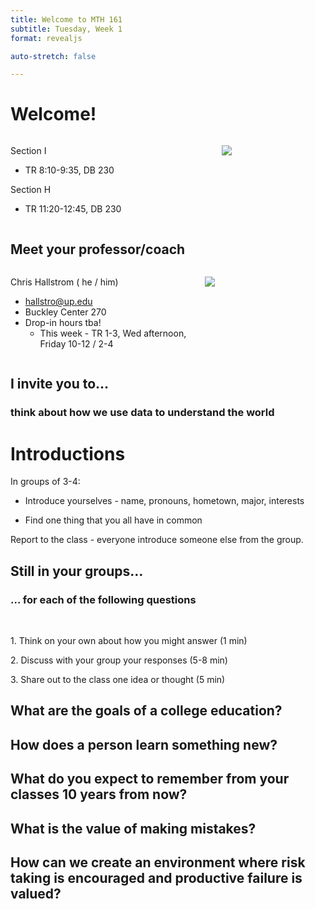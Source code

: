 ```yaml
---
title: Welcome to MTH 161
subtitle: Tuesday, Week 1
format: revealjs

auto-stretch: false

---
```


# Welcome!

::: columns
::: {.column width="60%"}
Section I

-   TR 8:10-9:35, DB 230

Section H

-   TR 11:20-12:45, DB 230
:::

::: {.column width="30%"}
![](images/dancing_penguins.png){.r-stretch fig-alt="penguins" fig-align="center"}
:::
:::



## Meet your professor/coach

::: columns
::: {.column width="60%"}
Chris Hallstrom ( he / him)

-   [hallstro\@up.edu](mailto:hallstro@up.edu)
-   Buckley Center 270
-   Drop-in hours tba!\
    + This week - TR 1-3, Wed afternoon, Friday 10-12 / 2-4
:::

::: {.column width="40%"}
![](images/cch.png){fig-alt="Headshot of Chris Hallstrom" fig-align="center"}
:::
:::

## I invite you to...

### think about how we use data to understand the world


# Introductions

In groups of 3-4:

-   Introduce yourselves - name, pronouns, hometown, major, interests

-   Find one thing that you all have in common


Report to the class - everyone introduce someone else from the group.

## Still in your groups... {.center}

### ... for each of the following questions

\

1\. Think on your own about how you might answer (1 min)

2\. Discuss with your group your responses (5-8 min)

3\. Share out to the class one idea or thought (5 min)

## What are the goals of a college education? {.center}

## How does a person learn something new? {.center}

## What do you expect to remember from your classes 10 years from now? {.center}

## What is the value of making mistakes? {.center}

## How can we create an environment where risk taking is encouraged and productive failure is valued? {.center}

